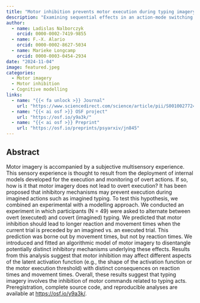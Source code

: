 ```yaml
---
title: "Motor inhibition prevents motor execution during typing imagery: Evidence from an action-mode switching paradigm"
description: "Examining sequential effects in an action-mode switching paradigm (typing execution and typing imagery)."
author: 
  - name: Ladislas Nalborczyk
    orcid: 0000-0002-7419-9855
  - name: F.-X. Alario
    orcid: 0000-0002-8627-5034
  - name: Marieke Longcamp
    orcid: 0000-0003-0454-2934
date: "2024-11-04"
image: featured.jpeg
categories:
  - Motor imagery 
  - Motor inhibition
  - Cognitive modelling
links:
  - name: "{{< fa unlock >}} Journal"
    url: "https://www.sciencedirect.com/science/article/pii/S001002772400283X"
  - name: "{{< ai osf >}} OSF project"
    url: "https://osf.io/y9a3k/"
  - name: "{{< ai osf >}} Preprint"
    url: "https://osf.io/preprints/psyarxiv/jn845"
---
```


## Abstract

Motor imagery is accompanied by a subjective multisensory experience. This sensory experience is thought to result from the deployment of internal models developed for the execution and monitoring of overt actions. If so, how is it that motor imagery does not lead to overt execution? It has been proposed that inhibitory mechanisms may prevent execution during imagined actions such as imagined typing. To test this hypothesis, we combined an experimental with a modelling approach. We conducted an experiment in which participants (N = 49) were asked to alternate between overt (executed) and covert (imagined) typing. We predicted that motor inhibition should lead to longer reaction and movement times when the current trial is preceded by an imagined vs. an executed trial. This prediction was borne out by movement times, but not by reaction times. We introduced and fitted an algorithmic model of motor imagery to disentangle potentially distinct inhibitory mechanisms underlying these effects. Results from this analysis suggest that motor inhibition may affect different aspects of the latent activation function (e.g., the shape of the activation function or the motor execution threshold) with distinct consequences on reaction times and movement times. Overall, these results suggest that typing imagery involves the inhibition of motor commands related to typing acts. Preregistration, complete source code, and reproducible analyses are available at <https://osf.io/y9a3k/>.
